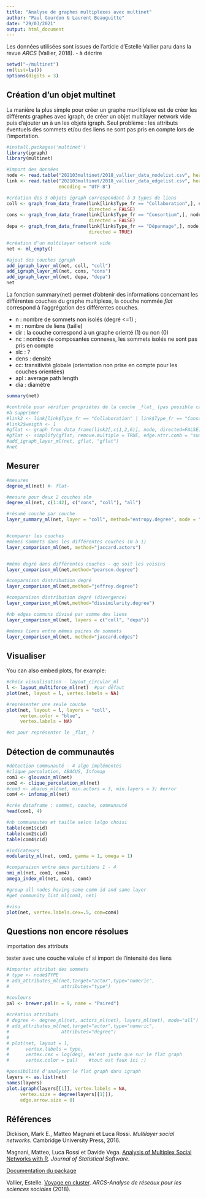 ```yaml
---
title: "Analyse de graphes multiplexes avec multinet"
author: "Paul Gourdon & Laurent Beauguitte"
date: "29/03/2021"
output: html_document
---
```


Les données utilisées sont issues de l'article d'Estelle Vallier paru dans la revue  *ARCS* (Vallier, 2018). - à décrire

```r
setwd("~/multinet")
rm(list=ls())
options(digits = 3)
```

## Création d'un objet multinet

La manière la plus simple pour créer un graphe mu<ltiplexe est de créer les différents graphes avec igraph, de créer un objet multilayer network vide puis d'ajouter un à un les objets igraph. Seul problème : les attributs éventuels des sommets et/ou des liens ne sont pas pris en compte lors de l'importation.


```r
#install.packages('multinet')
library(igraph)
library(multinet)

#import des données
node <- read.table("202103multinet/2018_vallier_data_nodelist.csv", header=T, sep=",")
link <- read.table("202103multinet/2018_vallier_data_edgelist.csv", header=T, sep=",",
                   encoding = "UTF-8")

#création des 3 objets igraph correspondant à 3 types de liens
coll <- graph_from_data_frame(link[link$Type_fr == "Collaboration",], node, 
                              directed = FALSE) 
cons <- graph_from_data_frame(link[link$Type_fr == "Consortium",], node, 
                              directed = FALSE) 
depa <- graph_from_data_frame(link[link$Type_fr == "Dépannage",], node, 
                              directed = TRUE) 

#création d'un multilayer network vide
net <- ml_empty()

#ajout des couches igraph
add_igraph_layer_ml(net, coll, "coll") 
add_igraph_layer_ml(net, cons, "cons")
add_igraph_layer_ml(net, depa, "depa")
net
```

La fonction summary(net) permet d'obtenir des informations concernant les différentes couches du graphe multiplexe, la couche nommée _flat_ correspond à l'aggrégation des différentes couches. 

* n : nombre de sommets non isolés (degré <=1) ; 
* m : nombre de liens (taille)
* dir : la couche correspond à un graphe orienté (1) ou non (0)
* nc : nombre de composantes connexes, les sommets isolés ne sont pas pris en compte
* slc : ?
* dens : densité
* cc: transitivité globale (orientation non prise en compte pour les couches orientées)
* apl : average path length
* dia : diamètre

```r
summary(net)

#contrôle pour vérifier propriétés de la couche _flat_ (pas possible car mélangze orienté et non orienté) et l'import de l'intensité des liens - ne se fait pas
#à supprimer 
#link2 <- link[link$Type_fr == "Collaboration" | link$Type_fr == "Consortium" | link$Type_fr == "Dépannage",]
#link2$weigth <- 1
#gflat <- graph_from_data_frame(link2[,c(1,2,6)], node, directed=FALSE)
#gflat <- simplify(gflat, remove.multiple = TRUE, edge.attr.comb = "sum")
#add_igraph_layer_ml(net, gflat, "gflat")
#net


```


## Mesurer

```r
#mesures
degree_ml(net) #- flat-

#mesure pour deux 2 couches slm
degree_ml(net, c(1:42), c("cons", "coll"), "all")

#résumé couche par couche
layer_summary_ml(net, layer = "coll", method="entropy.degree", mode = "all")


#comparer les couches
#mêmes sommets dans les différentes couches (0 à 1)
layer_comparison_ml(net, method="jaccard.actors")


#même degré dans différentes couches - qq soit les voisins
layer_comparison_ml(net,method="pearson.degree")

#comparaison distribution degré
layer_comparison_ml(net,method="jeffrey.degree")

#comparaison distribution degré (divergence)
layer_comparison_ml(net,method="dissimilarity.degree")

#nb edges communs divisé par somme des liens
layer_comparison_ml(net, layers = c("coll", "depa"))

#mêmes liens entre mêmes paires de sommets
layer_comparison_ml(net, method="jaccard.edges")


```

## Visualiser

You can also embed plots, for example:

```r
#choix visualisation - layout_circular_ml
l <- layout_multiforce_ml(net)  #par défaut
plot(net, layout = l, vertex.labels = NA)

#représenter une seule couche
plot(net, layout = l, layers = "coll", 
     vertex.color = "blue",
     vertex.labels = NA)

#et pour représenter le _flat_ ?
```

## Détection de communautés

```r
#détection communauté - 4 algo implémentés
#clique percolation, ABACUS, Infomap
com1 <- glouvain_ml(net)
com2 <- clique_percolation_ml(net)
#com3 <- abacus_ml(net, min.actors = 3, min.layers = 3) #error
com4 <- infomap_ml(net)

#crée dataframe : sommet, couche, communauté
head(com1, 4) 

#nb communautés et taille selon lalgo choisi
table(com1$cid)
table(com2$cid) 
table(com4$cid)

#indicateurs
modularity_ml(net, com1, gamma = 1, omega = 1)

#comparaison entre deux partitions 1 - 4
nmi_ml(net, com1, com4)
omega_index_ml(net, com1, com4)

#group all nodes having same comm id and same layer
#get_community_list_ml(com1, net)

#visu 
plot(net, vertex.labels.cex=.5, com=com4)
```


## Questions non encore résolues

importation des attributs

tester avec une couche valuée cf si import de l'intensité des liens



```r
#importer attribut des sommets
# type <- node$TYPE
# add_attributes_ml(net,target="actor",type="numeric", 
#                   attributes="type")

#couleurs
pal <- brewer.pal(n = 9, name = "Paired")
        
#création attributs 
# degree <- degree_ml(net, actors_ml(net), layers_ml(net), mode="all") 
# add_attributes_ml(net,target="actor",type="numeric",
#                   attributes="degree")
# 
# plot(net, layout = l, 
#      vertex.labels = type,
#      vertex.cex = log(deg), #n'est juste que sur le flat graph
#      vertex.color = pal)    #tout est faux ici ;)

#possibilité d'analyser le flat graph dans igraph
layers <- as.list(net)
names(layers)
plot.igraph(layers[[1]], vertex.labels = NA,
     vertex.size = degree(layers[[1]]),
     edge.arrow.size = 0)

```



## Références

Dickison, Mark E., Matteo Magnani et Luca Rossi. *Multilayer social networks*. Cambridge University Press, 2016.

Magnani, Matteo, Luca Rossi et Davide Vega. [Analysis of Multiplex Social Networks with R](http://multilayer.it.uu.se/jss.pdf). *Journal of Statistical Software*.

[Documentation du package](https://cran.r-project.org/web/packages/multinet/multinet.pdf)

Vallier, Estelle. [Voyage en cluster](https://hal.archives-ouvertes.fr/hal-01743633/document). *ARCS-Analyse de réseaux pour les sciences sociales* (2018). 